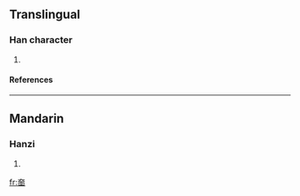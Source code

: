 ==Translingual==
===Han character===
{{Han char|rn=37|rad=大|as=09|sn=12|four=|canj=大一田中 (KMWL)}}
# {{defn|Han|sort=大09}}
====References====
{{Han ref|kx=0253.150|dkj=05970|dj=0515.060|hdz=10544.070|uh=5964|ud=22884}}
----
==Mandarin==
===Hanzi===
{{cmn-hanzi|pin=[[pǎn]] (pan3)|wg=p'an<sup>3</sup>}}
# {{defn|Mandarin}}

[[fr:奤]]